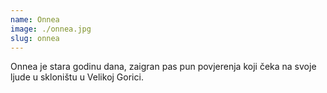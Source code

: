 ```yaml
---
name: Onnea
image: ./onnea.jpg
slug: onnea
---
```

Onnea je stara godinu dana, zaigran pas pun povjerenja koji čeka na svoje ljude u skloništu u Velikoj Gorici.
